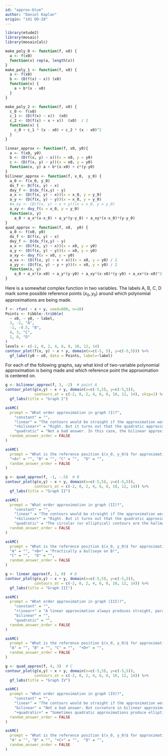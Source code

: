 ```yaml
---
id: "approx-blue"
author: "Daniel Kaplan"
origin: "141 DD-28"
---
```


```r
library(etude2)
library(mosaic)
library(mosaicCalc)
```

```r
make_poly_0 <- function(f, x0) {
  a <- f(x0)
  function(x) rep(a, length(x))
}
make_poly_1 <- function(f, x0) {
  a <- f(x0)
  b <- (D(f(x) ~ x)) (x0)
  function(x) {
    a + b*(x - x0)
  }
}

make_poly_2 <- function(f, x0) {
  c_0 <- f(x0)
  c_1 <- (D(f(x) ~ x))  (x0)
  c_2 <- (D(f(x) ~ x + x))  (x0)  / 2
  function(x) {
    c_0 + c_1 * (x - x0) + c_2 * (x - x0)^2
  }
}

linear_approx <- function(f, x0, y0){
  a <- f(x0, y0)
  b <- (D(f(x, y) ~ x))(x = x0, y = y0)
  c <- (D(f(x, y) ~ y))(x = x0, y = y0)
  function(x, y) a + b*(x-x0) + c*(y-y0)
}
bilinear_approx <- function(f, x_0,  y_0) {
  a_0 <- f(x_0, y_0)
  dx_f <- D(f(x, y) ~ x)
  dxy_f <- D(dx_f(x,y) ~ y)
  a_x <- (D(f(x, y) ~ x))(x = x_0, y = y_0)
  a_y <- (D(f(x, y) ~ y))(x = x_0, y = y_0)
  #a_xy <- (D(f(x, y) ~ x + y))(x = x_0, y = y_0)
  a_xy <- dxy_f(x = x_0, y = y_0)
  function(x, y)
    a_0 + a_x*(x-x_0) + a_y*(y-y_0) + a_xy*(x-x_0)*(y-y_0)
}
quad_approx <- function(f, x0,  y0) {
  a_0 <- f(x0, y0)
  dx_f <- D(f(x, y) ~ x)
  dxy_f <- D(dx_f(x,y) ~ y)
  a_x <- (D(f(x, y) ~ x))(x = x0, y = y0)
  a_y <- (D(f(x, y) ~ y))(x = x0, y = y0)
  a_xy <- dxy_f(x = x0, y = y0)
  a_xx <- (D(f(x, y) ~ x + x))(x = x0, y = y0) / 2
  a_yy <- (D(f(x, y) ~ y + y))(x = x0, y = y0) / 2
  function(x, y)
    a_0 + a_x*(x-x0) + a_y*(y-y0) + a_xy*(x-x0)*(y-y0) + a_xx*(x-x0)^2 + a_yy*(y-y0)^2
}
```

Here is a somewhat complex function in two variables. The labels A, B, C, D mark some possible reference points $(x_0, y_0)$ around which polynomial approximations are being made.

```r
f <- rfun( ~ x + y, seed=800, n=10)
Points <- tibble::tribble(
  ~ x0, ~ y0, ~ label,
  3, -2, "A",
  -1, -0.5, "B",
  4, 3, "C",
  1, 0, "D"
)
levels <- c(-2, 0, 2, 4, 6, 8, 10, 12, 14)
contour_plot(f(x, y) ~ x + y, domain(x=c(-5, 5), y=c(-5,5))) %>%
  gf_label(y0 ~ x0, data = Points, label=~label) 
```

For each of the following graphs, say what kind of two-variable polynomial approximation is being made and which reference point the approximation is centered on.

<!-- Graph I -->

```r
g <- bilinear_approx(f, 3, -2)  # point A
contour_plot(g(x,y) ~ x + y, domain(x=c(-5,5), y=c(-5,5)),
             contours_at = c(-2, 0, 2, 4, 6, 8, 10, 12, 14), skip=1) %>%
  gf_labs(title = "Graph I")
```




```r
askMC(
  prompt = "What order approximation in graph (I)?",
    "constant" = "",
    "linear" = "The contours would be straight if the approximation were linear",
    "+bilinear+" = "Right. But it turns out that the quadratic approximation is similar, presumably because $d_{xx}f(x_0, y_0)$ and $d_{yy} f(x_0, y_0)$ are too small to make a difference.",
    "quadratic" = "Not a bad answer. In this case, the bilinear approximation looks a lot like the quadratic.",
  random_answer_order = FALSE
)
```

```r
askMC(
  prompt = "What is the reference position $(x_0, y_0)$ for approximation in graph (I)?",
  "+A+" = "", "B" = "", "C" = "",  "D" = "",
  random_answer_order = FALSE
)
```




<!-- Graph II -->

```r
g <- quad_approx(f, -1, -.5)  # B
contour_plot(g(x,y) ~ x + y, domain(x=c(-5,5), y=c(-5,5)),
             contours_at = c(-2, 0, 2, 4, 6, 8, 10, 12, 14)) %>%
  gf_labs(title = "Graph II")
```
```r
askMC(
  prompt = "What order approximation in graph (II)?",
    "constant" = "",
    "linear" = "The contours would be straight if the approximation were linear",
    "+bilinear+" = "Right. But it turns out that the quadratic approximation is similar, presumably because $d_{xx}f(x_0, y_0)$ and $d_{yy} f(x_0, y_0)$ are too small to make a difference.",
    "quadratic" = "The circular (or elliptical) contours are the hallmark of a quadratic approximation near a maximum or minimum.",
  random_answer_order = FALSE
)
```

```r
askMC(
  prompt = "What is the reference position $(x_0, y_0)$ for approximation in graph (II)?",
  "A" = "", "+B+" = "Practically a bullseye on B!", 
  "C" = "",  "D" = "",
  random_answer_order = FALSE
)
```

<!-- Graph III -->

```r
g <- linear_approx(f, 1, 0)  # D
contour_plot(g(x,y) ~ x + y, domain(x=c(-5,5), y=c(-5,5)),
             contours_at = c(-2, 0, 2, 4, 6, 8, 10, 12, 14)) %>%
  gf_labs(title = "Graph III")
```

```r
askMC(
  prompt = "What order approximation in graph (III)?",
    "constant" = "",
    "+linear+" = "A linear approximation always produces straight, parallel, evenly spaced contours.",
    "bilinear" = "",
    "quadratic" = "",
  random_answer_order = FALSE
)
```

```r
askMC(
  prompt = "What is the reference position $(x_0, y_0)$ for approximation in graph (III)?",
  "A" = "", "B" = "", "C" = "",  "+D+" = "",
  random_answer_order = FALSE
)
```

<!-- Graph IV -->

```r
g <- quad_approx(f, 4, 3)  # C
contour_plot(g(x,y) ~ x + y, domain(x=c(-5,5), y=c(-5,5)),
             contours_at = c(-2, 0, 2, 4, 6, 8, 10, 12, 14)) %>%
  gf_labs(title = "Graph IV")
```
```r
askMC(
  prompt = "What order approximation in graph (IV)?",
    "constant" = "",
    "linear" = "The contours would be straight if the approximation were linear",
    "bilinear" = "Not a bad answer. But curvature in bilinear approximations is always in one direction.",
    "+quadratic+" = "Sometimes quadratic approximations produce elliptical contours, as in a previous problem. But sometimes they produce the X-shaped contours seen here. In both cases, the contours curve in opposing ways in different parts of the domain. By the way, the contour pattern seen in the upper right of this graph corresponds to the shape of a saddle: curving up along one line and down along the perpendicular line. The place right in the middle of the saddle is called a 'saddle point'.",
  random_answer_order = FALSE
)
```

```r
askMC(
  prompt = "What is the reference position $(x_0, y_0)$ for approximation in graph (IV)?",
  "A" = "", "B" = "", "+C+" = "",  "D" = "",
  random_answer_order = FALSE
)
```
